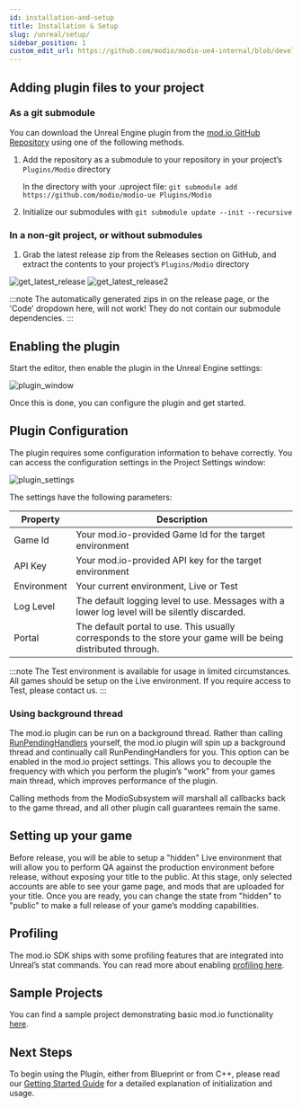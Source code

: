```yaml
---
id: installation-and-setup
title: Installation & Setup
slug: /unreal/setup/
sidebar_position: 1
custom_edit_url: https://github.com/modio/modio-ue4-internal/blob/develop/Plugins/Modio/Doc/installation-and-setup.mdx
---
```


## Adding plugin files to your project

### As a git submodule

You can download the Unreal Engine plugin from the [mod.io GitHub Repository](https://github.com/modio/modio-ue) using one of the following methods.

1. Add the repository as a submodule to your repository in your project’s `Plugins/Modio` directory

   In the directory with your .uproject file: `git submodule add https://github.com/modio/modio-ue Plugins/Modio`
2. Initialize our submodules with `git submodule update --init --recursive`

### In a non-git project, or without submodules

1. Grab the latest release zip from the Releases section on GitHub, and extract the contents to your project’s `Plugins/Modio` directory

![get_latest_release](img/get_latest_release.png) ![get_latest_release2](img/get_latest_release2.png)

:::note
The automatically generated zips in on the release page, or the 'Code' dropdown here, will not work! They do not contain our submodule dependencies. 
:::

## Enabling the plugin

Start the editor, then enable the plugin in the Unreal Engine settings:

![plugin_window](img/plugin_window.png)

Once this is done, you can configure the plugin and get started.

## Plugin Configuration

The plugin requires some configuration information to behave correctly. You can access the configuration settings in the Project Settings window:

![plugin_settings](img/plugin_settings.png)

The settings have the following parameters:

| Property | Description |
| --- | --- |
| Game Id | Your mod.io-provided Game Id for the target environment |
| API Key | Your mod.io-provided API key for the target environment |
| Environment | Your current environment, Live or Test |
| Log Level | The default logging level to use. Messages with a lower log level will be silently discarded. |
| Portal | The default portal to use. This usually corresponds to the store your game will be being distributed through. |

:::note
The Test environment is available for usage in limited circumstances. All games should be setup on the Live environment. If you require access to Test, please contact us.
:::

### Using background thread

The mod.io plugin can be run on a background thread. Rather than calling [RunPendingHandlers](https://docs.mod.io/unrealref/#RunPendingHandlers) yourself, the mod.io plugin will spin up a background thread and continually call RunPendingHandlers for you. This option can be enabled in the mod.io project settings. This allows you to decouple the frequency with which you perform the plugin’s "work" from your games main thread, which improves performance of the plugin.

Calling methods from the ModioSubsystem will marshall all callbacks back to the game thread, and all other plugin call guarantees remain the same.

## Setting up your game

Before release, you will be able to setup a "hidden" Live environment that will allow you to perform QA against the production environment before release, without exposing your title to the public. At this stage, only selected accounts are able to see your game page, and mods that are uploaded for your title. Once you are ready, you can change the state from "hidden" to "public" to make a full release of your game’s modding capabilities.

## Profiling

The mod.io SDK ships with some profiling features that are integrated into Unreal’s stat commands. You can read more about enabling [profiling here](/unreal/profiling/).

## Sample Projects

You can find a sample project demonstrating basic mod.io functionality [here](https://go.mod.io/ue5-sample).

## Next Steps

To begin using the Plugin, either from Blueprint or from C++, please read our [Getting Started Guide](/unreal/getting-started/) for a detailed explanation of initialization and usage.
